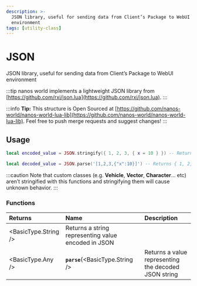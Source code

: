 ```yaml
---
description: >-
  JSON library, useful for sending data from Client’s Package to WebUI
  environment
tags: [utility-class]
---
```


# JSON

JSON library, useful for sending data from Client’s Package to WebUI environment


:::tip
nanos world implements a lightweight JSON library from [https://github.com/rxi/json.lua](https://github.com/rxi/json.lua).
:::

:::info
**Tip:** This structure is Open Sourced at [https://github.com/nanos-world/nanos-world-lua-lib](https://github.com/nanos-world/nanos-world-lua-lib). Feel free to push merge requests and suggest changes!
:::

## Usage

```lua
local encoded_value = JSON.stringify({ 1, 2, 3, { x = 10 } }) -- Returns '[1,2,3,{"x":10}]'

local decoded_value = JSON.parse('[1,2,3,{"x":10}]') -- Returns { 1, 2, 3, { x = 10 } }
```

:::caution
Note that custom classes \(e.g. **Vehicle**, **Vector**, **Character**… etc\) aren’t stringified with this functions and stringifying them will cause unknown behavior.
:::

### Functions

| **Returns** | **Name** | **Description** |
| :--- | :--- | :--- |
| <BasicType.String /> | Returns a string representing value encoded in JSON |
| <BasicType.Any /> | **`parse`**\(<BasicType.String /> | Returns a value representing the decoded JSON string |

